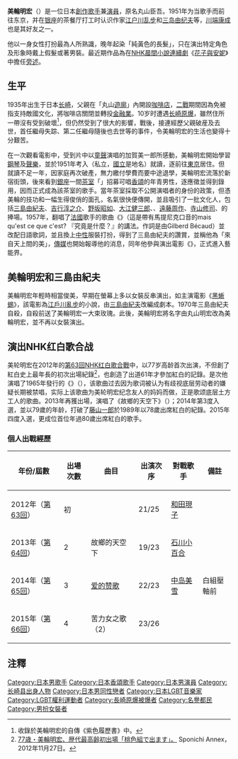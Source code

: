 {{BLPsources|time=2021-08-06T08:24:01+00:00}}
{{藝人
| 姓名 = 美輪 明宏
| 類型 = 男藝人
| 圖片 = Akihiro Miwa 美輪 明宏.jpg
| 圖片簡介 = 
| 本名 = 丸山 明宏<br>丸山 臣吾（幼名）
| 其他藝名 = 
| 暱稱 = マルさん、美輪さん
| 外文名 = みわ あきひろ
| 外文=日文
| 英文名 = Miwa Akihiro
| 綽號 =
| 出生日期 = {{birth date and age|1935|5|15}}
| 出生地點 = {{JPN-EMP}}[[長崎縣|長崎縣]][[長崎市|長崎市]]
| 國籍 = {{JPN}}
| 職業 = [[演員|演員]]、[[創作歌手|創作歌手]]
| 教育程度 = 國立音樂大學附屬高校（中途退學）
| 活躍年代 = 1952年至今
| 音樂類型 = [[香頌|香頌]]
| 唱片公司 = [[國王唱片|國王唱片]]
| 經紀公司 = 美輪辦事處 （Office Miwa）
| 代表作 = 
| 網站 = [http://o-miwa.co.jp 官方網站]
| IMDb = 0594271
}}
{{japanese|japanese=美輪 明宏|kana=みわ あきひろ|romaji=Miwa Akihiro}}
'''美輪明宏'''（{{bd|1935年|5月15日|||Miwa Akihiro}}）是一位日本[[創作歌手|創作歌手]]兼[[演員|演員]]，原名丸山臣吾。1951年为当歌手而前往东京，并在[[银座|银座]]的茶餐厅打工时认识作家[[江户川乱步|江户川乱步]]和[[三岛由纪夫|三岛由纪夫]]等，[[川端康成|川端康成]]也是其好友之一。

他以一身女性打扮最為人所熟識，晚年起染「純黃色的長髮」，只在演出特定角色及形象時戴上假髮或著男裝。最近期作品為在[[NHK|NHK]][[晨間小說連續劇|晨間小說連續劇]]《[[花子與安妮|花子與安妮]]》中擔任[[旁述|旁述]]。

==生平==
1935年出生于日本[[长崎|长崎]]，父親在「丸山[[遊廓|遊廓]]」內開設[[咖啡店|咖啡店]]，[[二戰|二戰]]期間因為免被指支持敵國文化，將咖啡店關閉並轉投[[金融業|金融業]]。10岁时遭遇[[长崎原爆|长崎原爆]]，雖然住所一帶沒有受到破壞<ref>收錄於美輪明宏的自傳《紫色履歷書》中。</ref>，但仍然受到了很大的影響，戰後，接連經歷父親破産及去世，首任繼母失踪、第二任繼母隨後也去世等的事件，令美輪明宏的生活也變得十分艱苦。

在一次觀看電影中，受到片中以[[童聲|童聲]]演唱的加賀美一郎所感動，美輪明宏開始學習[[鋼琴|鋼琴]]及[[聲樂|聲樂]]，並於1951年考入{{link-ja|國立音樂高等學校|国立音楽大学附属中学校・高等学校}}（私立，[[國立市|國立]]是地名）就讀，逐前往[[東京|東京]]居住。但就讀不足一年，因家庭再次破產，無力繳付學費而要中途退學，美輪明宏流落於新宿街頭，後來看到[[銀座|銀座]]一間[[茶室|茶室]]「{{link-ja|銀巴里|銀巴里}}」招募可唱[[香頌|香頌]]的年青男性，逐應徵並得到錄用，因而正式成為該茶室的歌手。當年茶室採取不公開演唱者的身份的政策，但憑美輪的技功和一幅生得俊俏的面孔，名氣很快便傳開，並且吸引了一批文化人，包括[[三島由紀夫|三島由紀夫]]、[[吉行淳之介|吉行淳之介]]、[[野坂昭如|野坂昭如]]、[[大江健三郎|大江健三郎]]、{{link-ja|中原淳一|中原淳一}}、[[遠藤周作|遠藤周作]]、[[寺山修司|寺山修司]]、{{link-ja|中西禮|なかにし礼}}的捧場。1957年，翻唱了[[法國|法國]]歌手{{link-en|查爾斯·阿茲納弗|Charles Aznavour}}的歌曲《{{link-ja|Méqué méqué|メケ・メケ}}》（這是帶有馬提尼克口音的mais qu'est ce que c'est? 『究竟是什麼？』的講法。作詞是由Gilberd Bécaud）並改配日語歌詞，並且換上[[兩性共享|中性]]服裝打扮，得到了三島由紀夫的讚賞，並稱他為「來自天上間的美」，[[傳媒|傳媒]]也開始報導他的消息，同年他參與演出電影《{{link-ja|暖流 (小説)|暖流 (小説)|暖流}}》，正式進入藝能界。

== 美輪明宏和三島由紀夫 ==
美輪明宏年輕時相當俊美，早期在螢幕上多以女裝反串演出，如主演電影《[[黑蜥蜴|黑蜥蜴]]》，該電影為[[江戶川亂步|江戶川亂步]]的小說，由[[三島由紀夫|三島由紀夫]]改編成劇本。1970年三島由紀夫自殺，自殺前送了美輪明宏一大束玫瑰。此後，美輪明宏將名字由丸山明宏改為美輪明宏，並不再以女裝演出。

== 演出NHK红白歌合战 ==
美轮明宏在2012年的[[第63回NHK红白歌合戰|第63回NHK红白歌合戰]]中，以77岁高龄首次出演，不但創了紅白史上最年長的初次出場紀錄<ref>[http://www.sponichi.co.jp/entertainment/news/2012/11/27/kiji/K20121127004646880.html 77歳・美輪明宏、歴代最高齢初出場「桃色組で出ます」。] {{Wayback|url=http://www.sponichi.co.jp/entertainment/news/2012/11/27/kiji/K20121127004646880.html |date=20150102164848 }}Sponichi Annex，2012年11月27日。</ref>，也創造了出道61年才參加紅白的記錄。是次他演唱了1965年發行的《{{link-ja|苦力女之歌|ヨイトマケの唄}}》（{{lang|ja|ヨイトマケの唄}}），该歌曲过去因为歌词被认为有歧视底层劳动者的嫌疑长期被禁唱，实际上该歌曲为美轮明宏纪念友人的妈妈而做，正是歌颂底层土方工人的歌曲。2013年再獲出場，演唱了《故鄉的天空下》（{{lang|ja|ふるさとの空の下に}}）；2014年第3度入選，並以79歲的年龄，打破了[[藤山一郎|藤山一郎]]於1989年以78歲出席紅白的紀錄。2015年四度入選，更成位首位年過80歲出席紅白的歌手。

=== 個人出戰經歷 ===
{| class="wikitable"
! 年份/屆數 !! 出場次數 !! 曲目 !! 出演次序 !! 對戰歌手 !! 備註
|-
| 2012年（[[第63回NHK红白歌合戰|第63回]]） || 初 || {{link-ja|苦力女之歌|ヨイトマケの唄}} || 21/25 || [[和田現子|和田現子]] ||
|-
| 2013年（[[第64回NHK红白歌合戰|第64回]]） || 2 || 故鄉的天空下 || 19/23 || [[石川小百合|石川小百合]] ||
|-
| 2014年（[[第65回NHK红白歌合戰|第65回]]） || 3 || [[爱的赞歌|爱的赞歌]] || 22/23 || [[中岛美雪|中岛美雪]] || 白組壓軸前
|-
| 2015年（[[第66回NHK红白歌合戰|第66回]]） || 4 || 苦力女之歌（2） || 23/26 || {{link-ja|REBECCA|レベッカ_(バンド)}} ||
|}

==注釋==
{{reflist}}

{{金箭獎圖形獎}}
{{Authority control}}
{{DEFAULTSORT:Miwa Akihiro}}
[[Category:日本男歌手|Category:日本男歌手]]
[[Category:日本香頌歌手|Category:日本香頌歌手]]
[[Category:日本男演員|Category:日本男演員]]
[[Category:长崎县出身人物|Category:长崎县出身人物]]
[[Category:日本男同性戀者|Category:日本男同性戀者]]
[[Category:日本LGBT音樂家|Category:日本LGBT音樂家]]
[[Category:LGBT權利運動者|Category:LGBT權利運動者]]
[[Category:長崎原爆被爆者|Category:長崎原爆被爆者]]
[[Category:名譽都民|Category:名譽都民]]
[[Category:男扮女裝者|Category:男扮女裝者]]